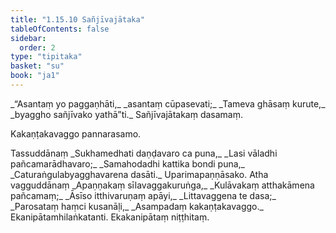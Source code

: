 ```yaml
---
title: "1.15.10 Sañjīvajātaka"
tableOfContents: false
sidebar:
  order: 2
type: "tipitaka"
basket: "su"
book: "ja1"
---
```



<DynamicBreadcrumb />

<Division number="150" book="ja1">

<Paragraph number="331" type="verses" book="ja1">
_“Asantaṃ yo paggaṇhāti,_  
_asantaṃ cūpasevati;_  
_Tameva ghāsaṃ kurute,_  
_byaggho sañjīvako yathā”ti._  


</Paragraph>
</Division>

<Paragraph number="332" type="center" book="ja1">
Sañjīvajātakaṃ dasamaṃ.

  
Kakaṇṭakavaggo pannarasamo.



</Paragraph>

<Paragraph number="333" type="center" book="ja1">
Tassuddānaṃ


</Paragraph>

<Paragraph number="334" type="verses" book="ja1">
_Sukhamedhati daṇḍavaro ca puna,_  
_Lasi vāladhi pañcamarādhavaro;_  
_Samahodadhi kattika bondi puna,_  
_Caturaṅgulabyagghavarena dasāti._  


</Paragraph>

<Paragraph number="335" type="center" book="ja1">
Uparimapaṇṇāsako.



</Paragraph>

<Paragraph number="336" type="center" book="ja1">
Atha vagguddānaṃ


</Paragraph>

<Paragraph number="337" type="verses" book="ja1">
_Apaṇṇakaṃ sīlavaggakuruṅga,_  
_Kulāvakaṃ atthakāmena pañcamaṃ;_  
_Āsīso itthivaruṇaṃ apāyi,_  
_Littavaggena te dasa;_  
_Parosataṃ haṃci kusanāḷi,_  
_Asampadaṃ kakaṇṭakavaggo._  


</Paragraph>

<Paragraph number="338" type="center" book="ja1">
Ekanipātamhilaṅkatanti.



</Paragraph>

<Paragraph number="339" type="center" book="ja1">
Ekakanipātaṃ niṭṭhitaṃ.
</Paragraph>
